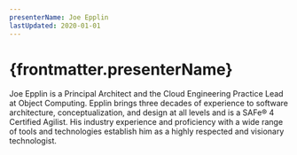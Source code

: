 ```yaml
---
presenterName: Joe Epplin
lastUpdated: 2020-01-01
---
```


# {frontmatter.presenterName}
Joe Epplin is a
Principal Architect and the Cloud Engineering Practice Lead at
Object Computing. Epplin brings three decades of experience to
software architecture, conceptualization, and design at all levels
and is a SAFe® 4 Certified Agilist. His industry experience and
proficiency with a wide range of tools and technologies establish
him as a highly respected and visionary technologist.
